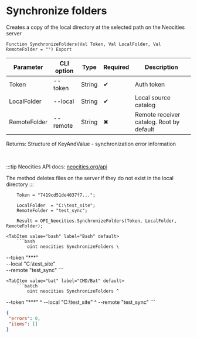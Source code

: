 ﻿---
sidebar_position: 5
---


# Synchronize folders
 Creates a copy of the local directory at the selected path on the Neocities server



`Function SynchronizeFolders(Val Token, Val LocalFolder, Val RemoteFolder = "") Export`

  | Parameter | CLI option | Type | Required | Description |
  |-|-|-|-|-|
  | Token | --token | String | &#x2714; | Auth token |
  | LocalFolder | --local | String | &#x2714; | Local source catalog |
  | RemoteFolder | --remote | String | &#x2716; | Remote receiver catalog. Root by default |

  
  Returns:  Structure of KeyAndValue - synchronization error information

<br/>

:::tip
Neocities API docs: [neocities.org/api](https://neocities.org/api)

 The method deletes files on the server if they do not exist in the local directory
:::
<br/>


```bsl title="1C:Enterprise/OneScript code example"
    Token = "7419cd51de4037f7...";

    LocalFolder  = "C:\test_site";
    RemoteFolder = "test_sync";

    Result = OPI_Neocities.SynchronizeFolders(Token, LocalFolder, RemoteFolder);
```
 

 <Tabs>
  
    <TabItem value="bash" label="Bash" default>
        ```bash
            oint neocities SynchronizeFolders \
 --token "***" \
 --local "C:\test_site" \
 --remote "test_sync"
        ```
    </TabItem>
  
    <TabItem value="bat" label="CMD/Bat" default>
        ```batch
            oint neocities SynchronizeFolders ^
 --token "***" ^
 --local "C:\test_site" ^
 --remote "test_sync"
        ```
    </TabItem>
</Tabs>


```json title="Result"
{
 "errors": 0,
 "items": []
}
```
